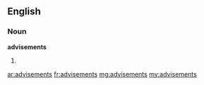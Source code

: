 ==English==

===Noun===
'''advisements'''

# {{plural of|advisement}}

[[ar:advisements]]
[[fr:advisements]]
[[mg:advisements]]
[[my:advisements]]